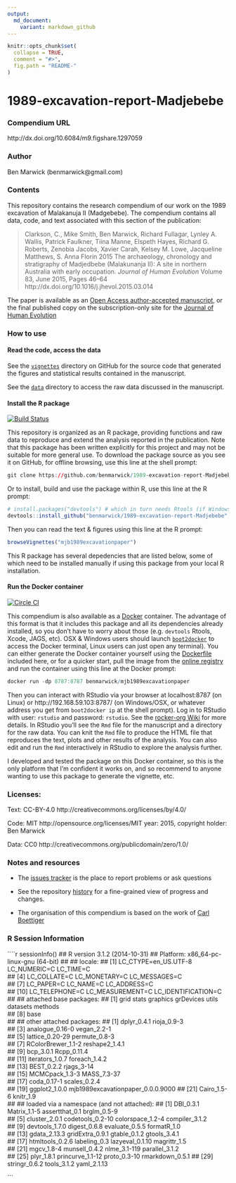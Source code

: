 ```yaml
---
output:
  md_document:
    variant: markdown_github
---
```


<!-- README.md is generated from README.Rmd. Please edit that file -->

```r
knitr::opts_chunk$set(
  collapse = TRUE,
  comment = "#>",
  fig.path = "README-"
)
```

# 1989-excavation-report-Madjebebe

### Compendium URL

http://dx.doi.org/10.6084/m9.figshare.1297059

### Author
Ben Marwick (benmarwick@gmail.com)

### Contents

This repository contains the research compendium of our work on the 1989 excavation of Malakanuja II (Madgebebe). The compendium contains all data, code, and text associated with this section of the publication:

> Clarkson, C., Mike Smith, Ben Marwick, Richard Fullagar, Lynley A. Wallis, Patrick Faulkner, Tiina Manne, Elspeth Hayes, Richard G. Roberts, Zenobia Jacobs, Xavier Carah, Kelsey M. Lowe, Jacqueline Matthews, S. Anna Florin 2015 The archaeology, chronology and stratigraphy of Madjedbebe (Malakunanja II): A site in northern Australia with early occupation. _Journal of Human Evolution_ Volume 83, June 2015, Pages 46–64 http://dx.doi.org/10.1016/j.jhevol.2015.03.014

The paper is available as an [Open Access author-accepted manuscript](https://digital.lib.washington.edu/researchworks/handle/1773/33254), or the final published copy on the subscription-only site for the [Journal of Human Evolution](http://www.sciencedirect.com/science/article/pii/S0047248415000846)

### How to use

#### Read the code, access the data

See the [`vignettes`](https://github.com/benmarwick/1989-excavation-report-Madjebebe/tree/master/vignettes) directory on GitHub for the source code that generated the figures and statistical results contained in the manuscript.

See the [`data`](https://github.com/benmarwick/1989-excavation-report-Madjebebe/tree/master/vignettes/data) directory to access the raw data discussed in the manuscript. 

#### Install the R package

[![Build Status](https://travis-ci.org/benmarwick/1989-excavation-report-Madjebebe.svg?branch=master)](https://travis-ci.org/benmarwick/1989-excavation-report-Madjebebe)

This repository is organized as an R package, providing functions and raw data to reproduce and extend the analysis reported in the publication. Note that this package has been written explicitly for this project and may not be suitable for more general use. To download the package source as you see it on GitHub, for offline browsing, use this line at the shell prompt:

```r
git clone https://github.com/benmarwick/1989-excavation-report-Madjebebe.git
``` 

Or to install, build and use the package within R, use this line at the R prompt:

```r
# install.packages("devtools") # which in turn needs Rtools (if Windows) or Xcode (if OSX)
devtools::install_github("benmarwick/1989-excavation-report-Madjebebe", build_vignettes = TRUE)
```

Then you can read the text & figures using this line at the R prompt:

```r
browseVignettes("mjb1989excavationpaper")
```

This R package has several depedencies that are listed below, some of which need to be installed manually if using this package from your local R installation. 

#### Run the Docker container

[![Circle CI](https://circleci.com/gh/benmarwick/1989-excavation-report-Madjebebe.svg?style=shield&circle-token=:circle-token)](https://circleci.com/gh/benmarwick/1989-excavation-report-Madjebebe)

This compendium is also available as a [Docker](https://docs.docker.com/installation) container. The advantage of this format is that it includes this package and all its dependencies already installed, so you don't have to worry about those (e.g. `devtools` Rtools, Xcode, JAGS, etc). OSX & Windows users should launch [`boot2docker`](http://boot2docker.io/) to access the Docker terminal, Linux users can just open any terminal). You can either generate the Docker container yourself using the [Dockerfile](https://github.com/benmarwick/1989-excavation-report-Madjebebe/blob/master/Dockerfile) included here, or for a quicker start, pull the image from the [online registry](https://registry.hub.docker.com/u/benmarwick/mjb1989excavationpaper/) and run the container using this line at the Docker prompt: 

```r
docker run -dp 8787:8787 benmarwick/mjb1989excavationpaper
```

Then you can interact with RStudio via your browser at localhost:8787 (on Linux) or http://192.168.59.103:8787/ (on Windows/OSX, or whatever address you get from `boot2docker ip` at the shell prompt). Log in to RStudio with user: `rstudio` and password: `rstudio`. See the [rocker-org Wiki](https://github.com/rocker-org/rocker/wiki/Using-the-RStudio-image) for more details. In RStudio you'll see the `Rmd` file for the manuscript and a directory for the raw data. You can knit the `Rmd` file to produce the HTML file that reproduces the text, plots and other results of the analysis. You can also edit and run the `Rmd` interactively in RStudio to explore the analysis further. 

I developed and tested the package on this Docker container, so this is the only platform that I'm confident it works on, and so recommend to anyone wanting to use this package to generate the vignette, etc. 

### Licenses:

Text: CC-BY-4.0 http://creativecommons.org/licenses/by/4.0/

Code: MIT http://opensource.org/licenses/MIT year: 2015, copyright holder: Ben Marwick

Data: CC0 http://creativecommons.org/publicdomain/zero/1.0/ 


### Notes and resources ##

* The [issues tracker](https://github.com/benmarwick/1989-excavation-report-Madjebebe/issues) is the place to report problems or ask questions  

* See the repository [history](https://github.com/benmarwick/1989-excavation-report-Madjebebe/commits/master) for a fine-grained view of progress and changes.

* The organisation of this compendium is based on the work of [Carl Boettiger](http://www.carlboettiger.info/) 

### R Session Information

````r
sessionInfo()
## R version 3.1.2 (2014-10-31)
## Platform: x86_64-pc-linux-gnu (64-bit)
## 
## locale:
##  [1] LC_CTYPE=en_US.UTF-8 LC_NUMERIC=C         LC_TIME=C           
##  [4] LC_COLLATE=C         LC_MONETARY=C        LC_MESSAGES=C       
##  [7] LC_PAPER=C           LC_NAME=C            LC_ADDRESS=C        
## [10] LC_TELEPHONE=C       LC_MEASUREMENT=C     LC_IDENTIFICATION=C 
## 
## attached base packages:
## [1] grid      stats     graphics  grDevices utils     datasets  methods  
## [8] base     
## 
## other attached packages:
##  [1] dplyr_0.4.1                       rioja_0.9-3                      
##  [3] analogue_0.16-0                   vegan_2.2-1                      
##  [5] lattice_0.20-29                   permute_0.8-3                    
##  [7] RColorBrewer_1.1-2                reshape2_1.4.1                   
##  [9] bcp_3.0.1                         Rcpp_0.11.4                      
## [11] iterators_1.0.7                   foreach_1.4.2                    
## [13] BEST_0.2.2                        rjags_3-14                       
## [15] MCMCpack_1.3-3                    MASS_7.3-37                      
## [17] coda_0.17-1                       scales_0.2.4                     
## [19] ggplot2_1.0.0                     mjb1989excavationpaper_0.0.0.9000
## [21] Cairo_1.5-6                       knitr_1.9                        
## 
## loaded via a namespace (and not attached):
##  [1] DBI_0.3.1        Matrix_1.1-5     assertthat_0.1   brglm_0.5-9     
##  [5] cluster_2.0.1    codetools_0.2-10 colorspace_1.2-4 compiler_3.1.2  
##  [9] devtools_1.7.0   digest_0.6.8     evaluate_0.5.5   formatR_1.0     
## [13] gdata_2.13.3     gridExtra_0.9.1  gtable_0.1.2     gtools_3.4.1    
## [17] htmltools_0.2.6  labeling_0.3     lazyeval_0.1.10  magrittr_1.5    
## [21] mgcv_1.8-4       munsell_0.4.2    nlme_3.1-119     parallel_3.1.2  
## [25] plyr_1.8.1       princurve_1.1-12 proto_0.3-10     rmarkdown_0.5.1 
## [29] stringr_0.6.2    tools_3.1.2      yaml_2.1.13

```
